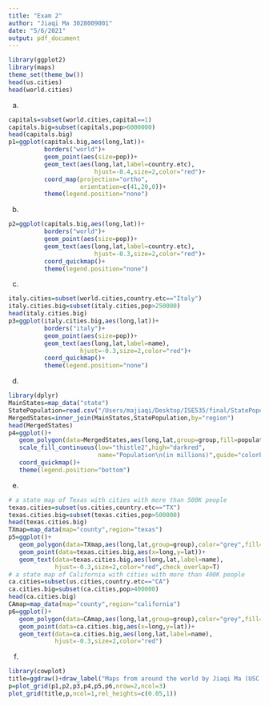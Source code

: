 ```yaml
---
title: "Exam 2"
author: "Jiaqi Ma 3028009001"
date: "5/6/2021"
output: pdf_document
---
```

```r
library(ggplot2)
library(maps)
theme_set(theme_bw())
head(us.cities)
head(world.cities)
```

a)
```r
capitals=subset(world.cities,capital==1)
capitals.big=subset(capitals,pop>6000000)
head(capitals.big)
p1=ggplot(capitals.big,aes(long,lat))+
          borders("world")+
          geom_point(aes(size=pop))+
          geom_text(aes(long,lat,label=country.etc),
                        hjust=-0.4,size=2,color="red")+
          coord_map(projection="ortho",
                    orientation=c(41,20,0))+
          theme(legend.position="none")
```

b)
```r
p2=ggplot(capitals.big,aes(long,lat))+
          borders("world")+
          geom_point(aes(size=pop))+
          geom_text(aes(long,lat,label=country.etc),
                        hjust=-0.3,size=2,color="red")+
          coord_quickmap()+
          theme(legend.position="none")
```

c)
```r
italy.cities=subset(world.cities,country.etc=="Italy")
italy.cities.big=subset(italy.cities,pop>250000)
head(italy.cities.big)
p3=ggplot(italy.cities.big,aes(long,lat))+
          borders("italy")+
          geom_point(aes(size=pop))+
          geom_text(aes(long,lat,label=name),
                    hjust=-0.3,size=2,color="red")+
          coord_quickmap()+
          theme(legend.position="none")
```

d)
```r
library(dplyr)
MainStates=map_data("state")          
StatePopulation=read.csv("/Users/majiaqi/Desktop/ISE535/final/StatePopulation.csv")
MergedStates=inner_join(MainStates,StatePopulation,by="region")
head(MergedStates)
p4=ggplot()+
   geom_polygon(data=MergedStates,aes(long,lat,group=group,fill=population))+
   scale_fill_continuous(low="thistle2",high="darkred",
                         name="Population\n(in millions)",guide="colorbar")+
   coord_quickmap()+
   theme(legend.position="bottom")
```

e)
```r
# a state map of Texas with cities with more than 500K people
texas.cities=subset(us.cities,country.etc=="TX")
texas.cities.big=subset(texas.cities,pop>500000)
head(texas.cities.big)
TXmap=map_data(map="county",region="texas")
p5=ggplot()+
   geom_polygon(data=TXmap,aes(long,lat,group=group),color="grey",fill="white")+
   geom_point(data=texas.cities.big,aes(x=long,y=lat))+
   geom_text(data=texas.cities.big,aes(long,lat,label=name),
             hjust=-0.3,size=2,color="red",check_overlap=T)
# a state map of California with cities with more than 400K people
ca.cities=subset(us.cities,country.etc=="CA")
ca.cities.big=subset(ca.cities,pop>400000)
head(ca.cities.big)
CAmap=map_data(map="county",region="california")
p6=ggplot()+
   geom_polygon(data=CAmap,aes(long,lat,group=group),color="grey",fill="white")+
   geom_point(data=ca.cities.big,aes(x=long,y=lat))+
   geom_text(data=ca.cities.big,aes(long,lat,label=name),
             hjust=-0.3,size=2,color="red")
```

f)
```r
library(cowplot)
title=ggdraw()+draw_label("Maps from around the world by Jiaqi Ma (USC ID: 3028009001)")
p=plot_grid(p1,p2,p3,p4,p5,p6,nrow=2,ncol=3)
plot_grid(title,p,ncol=1,rel_heights=c(0.05,1))
```